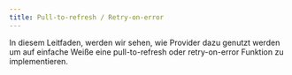 ```yaml
---
title: Pull-to-refresh / Retry-on-error
---
```



In diesem Leitfaden, werden wir sehen, wie Provider dazu genutzt werden um 
auf einfache Weiße eine pull-to-refresh oder retry-on-error Funktion zu implementieren.